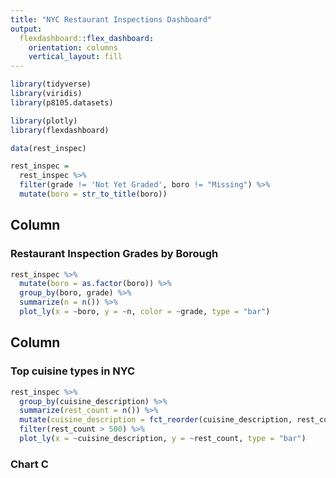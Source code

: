 ```yaml
---
title: "NYC Restaurant Inspections Dashboard"
output: 
  flexdashboard::flex_dashboard:
    orientation: columns
    vertical_layout: fill
---
```


```r
library(tidyverse)
library(viridis)
library(p8105.datasets)

library(plotly)
library(flexdashboard)

```

```r
data(rest_inspec)

rest_inspec =
  rest_inspec %>%
  filter(grade != 'Not Yet Graded', boro != "Missing") %>% 
  mutate(boro = str_to_title(boro)) 
```

Column {data-width=650}
-----------------------------------------------------------------------

### Restaurant Inspection Grades by Borough

```r
rest_inspec %>% 
  mutate(boro = as.factor(boro)) %>% 
  group_by(boro, grade) %>% 
  summarize(n = n()) %>% 
  plot_ly(x = ~boro, y = ~n, color = ~grade, type = "bar")
```

Column {data-width=350}
-----------------------------------------------------------------------

### Top cuisine types in NYC

```r
rest_inspec %>% 
  group_by(cuisine_description) %>% 
  summarize(rest_count = n()) %>% 
  mutate(cuisine_description = fct_reorder(cuisine_description, rest_count, .desc = TRUE)) %>% 
  filter(rest_count > 500) %>% 
  plot_ly(x = ~cuisine_description, y = ~rest_count, type = "bar")
```

### Chart C

```r

```

